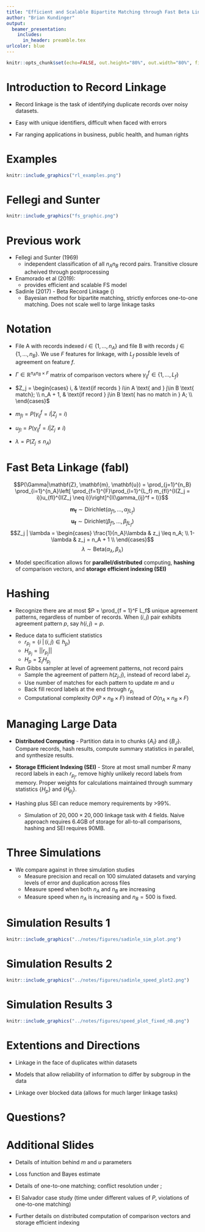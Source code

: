 ```yaml
---
title: "Efficient and Scalable Bipartite Matching through Fast Beta Linkage (fabl)"
author: "Brian Kundinger"
output:
  beamer_presentation:
    includes:
      in_header: preamble.tex  
urlcolor: blue
---
```


```r
knitr::opts_chunk$set(echo=FALSE, out.height="80%", out.width="80%", fig.align = 'center')
```

# Introduction to Record Linkage

<!-- \begin{columns} -->
<!-- \begin{column}{0.5\textwidth} -->

<!-- \begin{itemize} -->
<!-- \item Record linkage is the task of identifying duplicate records over noisy datasets. -->

<!-- \item Easy with unique identifiers, difficult when faced with errors -->

<!-- \item Far ranging applications in business, public health, and human rights -->

<!-- \end{itemize} -->

<!-- \end{column} -->
<!-- \begin{column}{0.5\textwidth}  %%<--- here -->
<!--     \begin{center} -->
<!--      picture -->
<!--      \end{center} -->
<!-- \end{column} -->
<!-- \end{columns} -->

- Record linkage is the task of identifying duplicate records over noisy datasets.

- Easy with unique identifiers, difficult when faced with errors

- Far ranging applications in business, public health, and human rights

# Examples


```r
knitr::include_graphics("rl_examples.png")
```

# Fellegi and Sunter

```r
knitr::include_graphics("fs_graphic.png")
```
# Previous work

- Fellegi and Sunter (1969)
  - independent classification of all $n_A n_B$ record pairs. Transitive closure acheived through postprocessing

- Enamorado et al (2019): \texttt{fastlink} 
  - provides efficient and scalable FS model

- Sadinle (2017) - Beta Record Linkage (\texttt{BRL}) 
  - Bayesian method for bipartite matching, strictly enforces one-to-one matching. Does not scale well to large linkage tasks
  
# Notation

- File A with records indexed $i \in \{1, \ldots, n_A\}$ and file B with records $j \in \{1, \ldots, n_B\}$. We use $F$ features for linkage, with $L_f$ possible levels of agreement on feature $f$.

- $\Gamma \in \mathbb{R}^{n_A n_B \times F}$ matrix of comparison vectors where $\gamma_{ij}^f \in \{1, \ldots, L_f\}$

- $Z_j = \begin{cases} 
	i,  & \text{if records } i\in A \text{ and } j\in B \text{ match}; \\
	n_A + 1,  & \text{if record } j\in B \text{ has no match in } A; \\
	\end{cases}$

- $m_{fl} = P\left(\gamma_{ij}^f = l |Z_j = i\right)$

- $u_{fl} = P\left(\gamma_{ij}^f = l |Z_j \neq i\right)$

- $\lambda = P(Z_j \leq n_A)$


# Fast Beta Linkage (fabl)

$$P(\Gamma|\mathbf{Z}, \mathbf{m}, \mathbf{u}) = \prod_{j=1}^{n_B}  \prod_{i=1}^{n_A}\left[ \prod_{f=1}^{F}\prod_{l=1}^{L_f} m_{fl}^{I(Z_j = i)}u_{fl}^{I(Z_j \neq i)}\right]^{I(\gamma_{ij}^f = l)}$$

$$\mathbf{m_{f}} \sim \text{Dirichlet}(\alpha_{f1}, \ldots, \alpha_{fL_f})$$
$$\mathbf{u_{f}} \sim \text{Dirichlet}(\beta_{f1}, \ldots, \beta_{fL_f})$$
$$Z_j | \lambda =
\begin{cases} 
	\frac{1}{n_A}\lambda  & z_j \leq n_A; \\
	1-\lambda &  z_j  = n_A + 1 \\
\end{cases}$$
$$\lambda \sim \text{Beta}(\alpha_{\lambda}, \beta_{\lambda})$$

- Model specification allows for **parallel/distributed** computing, **hashing** of comparison vectors, and **storage efficient indexing (SEI)**

# Hashing

- Recognize there are at most $P = \prod_{f = 1}^F L_f$ unique agreement patterns, regardless of number of records. When $(i,j)$ pair exhibits agreement pattern $p$, say $h(i, j)=p.$

<!-- (i, j) \in h_p$. -->

- Reduce data to sufficient statistics
  - $r_{p_j} = \{i \;|\, (i, j) \in h_p\}$
  - $H_{p_j} = ||r_{p_j}||$
  - $H_p = \sum_{j} H_{p_j}$
  
- Run Gibbs sampler at level of agreement patterns, not record pairs
  - Sample the agreement of pattern $h(z_j, j)$, instead of record label $z_j$.
  - Use number of matches for each pattern to update $m$ and $u$
  - Back fill record labels at the end through $r_{p_j}$
  - Computational complexity $O(P \times n_B \times F)$ instead of $O(n_A \times n_B \times F)$

<!-- - Gibbs sampler over each record pair has complexity $O(n_A \times n_B \times F)$, but sampler over agreement pattern has complexity $O(P \times n_B \times F)$ -->

# Managing Large Data

- **Distributed Computing** - Partition data in to chunks $\{A_I\}$ and $\{B_J\}$. Compare records, hash results, compute summary statistics in parallel, and synthesize results.

- **Storage Efficient Indexing (SEI)** - Store at most small number $R$ many record labels in each $r_{p_j}$, remove highly unlikely record labels from memory. Proper weights for calculations maintained through summary statistics $\{H_p\}$ and $\{H_{p_j}\}$.

- Hashing plus SEI can reduce memory requirements by >99%.
  - Simulation of $20,000 \times 20,000$ linkage task with 4 fields. Naive approach requires 6.4GB of storage for all-to-all comparisons, hashing and SEI requires 90MB.
  
# Three Simulations

- We compare \texttt{fabl} against \texttt{BRL} in three simulation studies
  - Measure precision and recall on 100 simulated datasets and varying levels of error and duplication across files
  - Measure speed when both $n_A$ and $n_B$ are increasing
  - Measure speed when $n_A$ is increasing and $n_B = 500$ is fixed. 

# Simulation Results 1

```r
knitr::include_graphics("../notes/figures/sadinle_sim_plot.png")
```

# Simulation Results 2


```r
knitr::include_graphics("../notes/figures/sadinle_speed_plot2.png")
```

# Simulation Results 3

```r
knitr::include_graphics("../notes/figures/speed_plot_fixed_nB.png")
```


# Extentions and Directions

- Linkage in the face of duplicates within datasets

- Models that allow reliability of information to differ by subgroup in the data

- Linkage over blocked data (allows for much larger linkage tasks)

# Questions?


# Additional Slides

- Details of intuition behind $m$ and $u$ parameters

- Loss function and Bayes estimate

- Details of one-to-one matching; conflict resolution under \texttt{fabl}; 

- El Salvador case study (time under different values of $P$, violations of one-to-one matching)

- Further details on distributed computation of comparison vectors and storage efficient indexing

